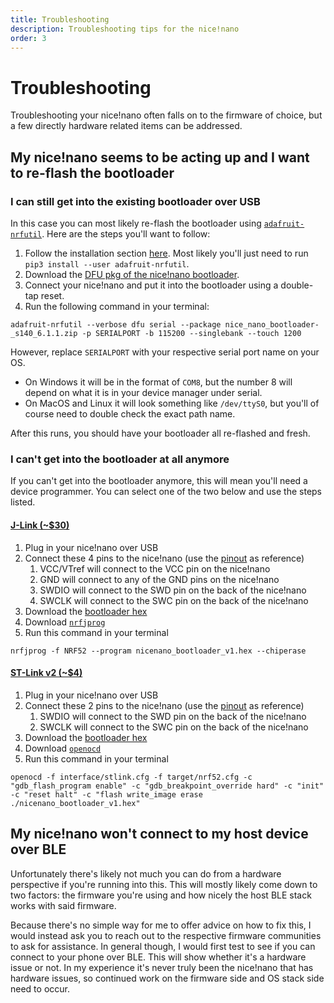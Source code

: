 ```yaml
---
title: Troubleshooting
description: Troubleshooting tips for the nice!nano
order: 3
---
```


# Troubleshooting

Troubleshooting your nice!nano often falls on to the firmware of choice, but a few directly hardware related items can be addressed.

## My nice!nano seems to be acting up and I want to re-flash the bootloader

### I can still get into the existing bootloader over USB

In this case you can most likely re-flash the bootloader using [`adafruit-nrfutil`](https://github.com/adafruit/Adafruit_nRF52_nrfutil). Here are the steps you'll want to follow:

1. Follow the installation section [here](https://github.com/adafruit/Adafruit_nRF52_nrfutil#installation). Most likely you'll just need to run `pip3 install --user adafruit-nrfutil`.
2. Download the [DFU pkg of the nice!nano bootloader](//docs.nicekeyboards.com/assets/nice_nano_bootloader-_s140_6.1.1.zip).
3. Connect your nice!nano and put it into the bootloader using a double-tap reset.
4. Run the following command in your terminal:

```shell
adafruit-nrfutil --verbose dfu serial --package nice_nano_bootloader-_s140_6.1.1.zip -p SERIALPORT -b 115200 --singlebank --touch 1200
```

However, replace `SERIALPORT` with your respective serial port name on your OS.

- On Windows it will be in the format of `COM8`, but the number 8 will depend on what it is in your device manager under serial.
- On MacOS and Linux it will look something like `/dev/ttyS0`, but you'll of course need to double check the exact path name.

After this runs, you should have your bootloader all re-flashed and fresh.

### I can't get into the bootloader at all anymore

If you can't get into the bootloader anymore, this will mean you'll need a device programmer. You can select one of the two below and use the steps listed.

#### [J-Link (~$30)](https://www.amazon.com/Segger-J-Link-EDU-mini-Debugger/dp/B0758XRMTF)

1. Plug in your nice!nano over USB
2. Connect these 4 pins to the nice!nano (use the [pinout](/nice!nano/pinout_schematic) as reference)
   1. VCC/VTref will connect to the VCC pin on the nice!nano
   2. GND will connect to any of the GND pins on the nice!nano
   3. SWDIO will connect to the SWD pin on the back of the nice!nano
   4. SWCLK will connect to the SWC pin on the back of the nice!nano
3. Download the [bootloader hex](//docs.nicekeyboards.com/assets/nicenano_bootloader_v1.hex)
4. Download [`nrfjprog`](https://www.nordicsemi.com/Software-and-tools/Development-Tools/nRF-Command-Line-Tools/Download#infotabs)
5. Run this command in your terminal 

```shell
nrfjprog -f NRF52 --program nicenano_bootloader_v1.hex --chiperase
```

#### [ST-Link v2 (~$4)](https://www.aliexpress.com/wholesale?trafficChannel=main&d=y&CatId=0&SearchText=st+link+v2&ltype=wholesale&SortType=total_tranpro_desc&groupsort=1&page=1)

1. Plug in your nice!nano over USB
2. Connect these 2 pins to the nice!nano (use the [pinout](/nice!nano/pinout_schematic) as reference)
   1. SWDIO will connect to the SWD pin on the back of the nice!nano
   2. SWCLK will connect to the SWC pin on the back of the nice!nano
3. Download the [bootloader hex](//docs.nicekeyboards.com/assets/nicenano_bootloader_v1.hex)
4. Download [`openocd`](https://github.com/xpack-dev-tools/openocd-xpack/releases)
5. Run this command in your terminal

```shell
openocd -f interface/stlink.cfg -f target/nrf52.cfg -c "gdb_flash_program enable" -c "gdb_breakpoint_override hard" -c "init" -c "reset halt" -c "flash write_image erase ./nicenano_bootloader_v1.hex"
```

## My nice!nano won't connect to my host device over BLE

Unfortunately there's likely not much you can do from a hardware perspective if you're running into this. This will mostly likely come down to two factors: the firmware you're using and how nicely the host BLE stack works with said firmware.

Because there's no simple way for me to offer advice on how to fix this, I would instead ask you to reach out to the respective firmware communities to ask for assistance. In general though, I would first test to see if you can connect to your phone over BLE. This will show whether it's a hardware issue or not. In my experience it's never truly been the nice!nano that has hardware issues, so continued work on the firmware side and OS stack side need to occur.

